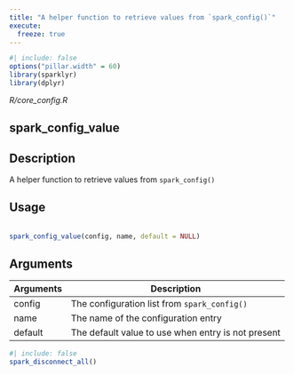 ```yaml
---
title: "A helper function to retrieve values from `spark_config()`"
execute:
  freeze: true
---
```


```r
#| include: false
options("pillar.width" = 60)
library(sparklyr) 
library(dplyr)
```

*R/core_config.R*

## spark_config_value

## Description
 A helper function to retrieve values from `spark_config()` 


## Usage
```r
 
spark_config_value(config, name, default = NULL) 
```

## Arguments
|Arguments|Description|
|---|---|
| config | The configuration list from `spark_config()` |
| name | The name of the configuration entry |
| default | The default value to use when entry is not present |








```r
#| include: false
spark_disconnect_all()
```

